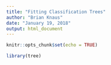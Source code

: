 ```yaml
---
title: "Fitting Classification Trees"
author: "Brian Knaus"
date: "January 19, 2018"
output: html_document
---
```


```r
knitr::opts_chunk$set(echo = TRUE)
```


```r
library(tree)

```


